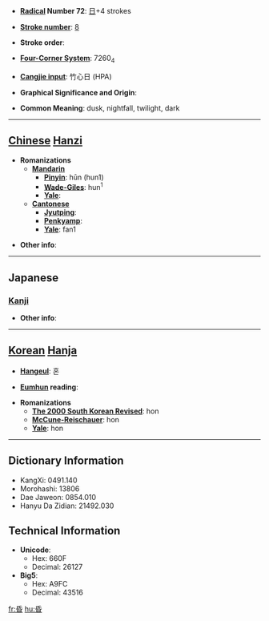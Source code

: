* '''[[Wiktionary:Chinese radical index| Radical]] Number 72''': [[Wiktionary:Chinese radical index 日|日]]+4 strokes

* '''[[Wiktionary:Chinese total strokes index|Stroke number]]''': [[Wiktionary:Chinese total strokes index 8|8]]

* '''Stroke order''': 

* '''[[Wiktionary:Chinese four corner index|Four-Corner System]]''': 7260<sub>4</sub>

* '''[[Wiktionary:Chinese Cangjie index|Cangjie input]]''': 竹心日 (HPA)

* '''Graphical Significance and Origin''': 

* '''Common Meaning''': dusk, nightfall, twilight, dark

----

== [[Chinese]] [[Hanzi]] ==

* '''Romanizations'''
** '''[[Mandarin]]'''
*** '''[[Pinyin]]''': hūn (hun1)
*** '''[[Wade-Giles]]''': hun<sup>1</sup>
*** '''[[Yale]]''': 
** '''[[Cantonese]]'''
*** '''[[Jyutping]]''':
*** '''[[Penkyamp]]''': 
*** '''[[Yale]]''': fan1

* '''Other info''': 

----

==Japanese==
===[[Kanji]]===
{{kanji|on readings=[[こん]] (kon)
|kun readings=[[くらい]] (kurai)
}}

* '''Other info''':  

----

== [[Korean]] [[Hanja]] ==

* '''[[Hangeul]]''': 혼

* '''[[Eumhun]] reading''': 

* '''Romanizations'''
** '''[[The 2000 South Korean Revised Romanization|The 2000 South Korean Revised]]''': hon
** '''[[McCune-Reischauer]]''': hon
** '''[[Yale]]''': hon

----

== Dictionary Information ==

* KangXi: 0491.140
* Morohashi: 13806
* Dae Jaweon: 0854.010
* Hanyu Da Zidian: 21492.030

== Technical Information ==

* '''Unicode''':
** Hex: 660F
** Decimal: 26127
* '''Big5''':
** Hex: A9FC
** Decimal: 43516

[[fr:昏]]
[[hu:昏]]